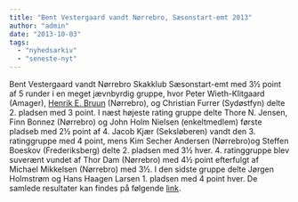 ```yaml
---
title: "Bent Vestergaard vandt Nørrebro, Sæsonstart-emt 2013"
author: "admin"
date: "2013-10-03"
tags: 
  - "nyhedsarkiv"
  - "seneste-nyt"
---
```


Bent Vestergaard vandt Nørrebro Skakklub Sæsonstart-emt med 3½ point af 5 runder i en meget jævnbyrdig gruppe, hvor Peter Wieth-Klitgaard (Amager), [Henrik E. Bruun](http://ksu.dk/kalender/dotnet/spiller_detaljer.aspx?tur_id=1563&lod=3) (Nørrebro), og Christian Furrer (Sydøstfyn) delte 2. pladsen med 3 point. I næst højeste rating gruppe delte Thore N. Jensen, Finn Bonnez (Nørrebro) og John Holm Nielsen (enkeltmedlem) første pladseb med 2½ point af 4. Jacob Kjær (Seksløberen) vandt den 3. ratinggruppe med 4 point, mens Kim Secher Andersen (Nørrebro)og Steffen Boeskov (Frederiksberg) delte 2. pladsen med 3½ hver. 4. ratinggruppe blev suverænt vundet af Thor Dam (Nørrebro) med 4½ point efterfulgt af Michael Mikkelsen (Nørrebro) med 3½. I den sidste gruppe delte Jørgen Holmstrøm og Hans Haagen Larsen 1. pladsen med 4 point hver. De samlede resultater kan findes på følgende [link](http://ksu.dk/kalender/dotnet/tabel.aspx?id=1213).
